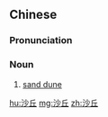==Chinese==
{{zh-forms}}

===Pronunciation===
{{zh-pron
|m=shāqiū
|c=saa1 jau1
|mn=qz,xm,zz:soa-khiu/qz,xm:sa-khiu/zz:see-khiu
|cat=n
}}

===Noun===
{{zh-noun}}

# [[sand dune]]

[[hu:沙丘]]
[[mg:沙丘]]
[[zh:沙丘]]